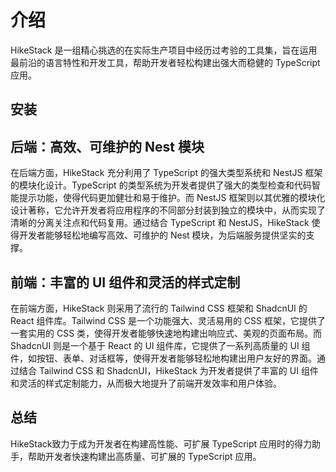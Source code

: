  
# 介绍

HikeStack 是一组精心挑选的在实际生产项目中经历过考验的工具集，旨在运用最前沿的语言特性和开发工具，帮助开发者轻松构建出强大而稳健的 TypeScript 应用。

## 安装

<Scaffold/>

## 后端：高效、可维护的 Nest 模块

在后端方面，HikeStack 充分利用了 TypeScript 的强大类型系统和 NestJS 框架的模块化设计。TypeScript 的类型系统为开发者提供了强大的类型检查和代码智能提示功能，使得代码更加健壮和易于维护。而 NestJS 框架则以其优雅的模块化设计著称，它允许开发者将应用程序的不同部分封装到独立的模块中，从而实现了清晰的分离关注点和代码复用。通过结合 TypeScript 和 NestJS，HikeStack 使得开发者能够轻松地编写高效、可维护的 Nest 模块，为后端服务提供坚实的支撑。


## 前端：丰富的 UI 组件和灵活的样式定制

在前端方面，HikeStack 则采用了流行的 Tailwind CSS 框架和 ShadcnUI 的 React 组件库。Tailwind CSS 是一个功能强大、灵活易用的 CSS 框架，它提供了一套实用的 CSS 类，使得开发者能够快速地构建出响应式、美观的页面布局。而 ShadcnUI 则是一个基于 React 的 UI 组件库，它提供了一系列高质量的 UI 组件，如按钮、表单、对话框等，使得开发者能够轻松地构建出用户友好的界面。通过结合 Tailwind CSS 和 ShadcnUI，HikeStack 为开发者提供了丰富的 UI 组件和灵活的样式定制能力，从而极大地提升了前端开发效率和用户体验。

## 总结

HikeStack致力于成为开发者在构建高性能、可扩展 TypeScript 应用时的得力助手，帮助开发者快速构建出高质量、可扩展的 TypeScript 应用。